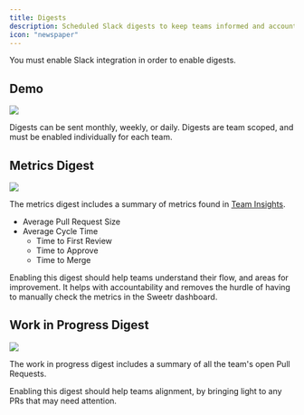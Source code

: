 ```yaml
---
title: Digests
description: Scheduled Slack digests to keep teams informed and accountable.
icon: "newspaper"
---
```



<Tip>You must enable Slack integration in order to enable digests.</Tip>

## Demo

<Frame>
  <img src="/images/digests.png" />
</Frame>

Digests can be sent monthly, weekly, or daily. Digests are team scoped, and must be enabled individually for each team.

## Metrics Digest

<Frame>
  <img src="/images/digest-metrics.png" />
</Frame>

The metrics digest includes a summary of metrics found in [Team Insights](/features/team).

- Average Pull Request Size
- Average Cycle Time
  - Time to First Review
  - Time to Approve
  - Time to Merge

Enabling this digest should help teams understand their flow, and areas for improvement. It helps with accountability and removes the hurdle of having to manually check the metrics in the Sweetr dashboard.

## Work in Progress Digest

<Frame>
  <img src="/images/digest-wip.png" />
</Frame>

The work in progress digest includes a summary of all the team's open Pull Requests.

Enabling this digest should help teams alignment, by bringing light to any PRs that may need attention.

<CtaGetStarted />
